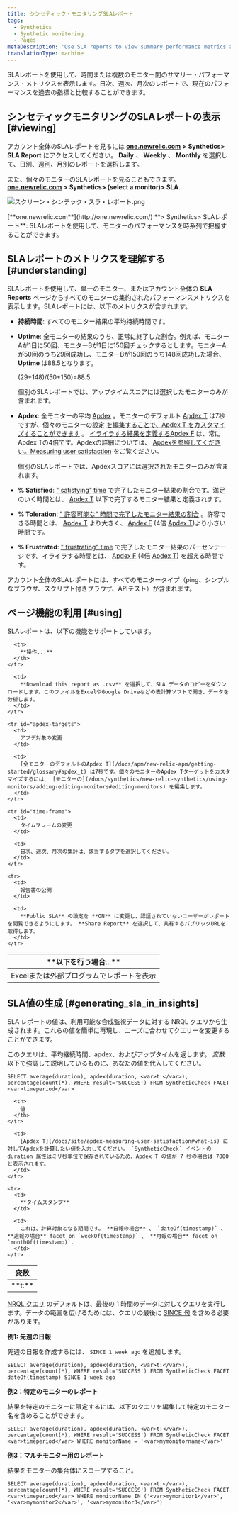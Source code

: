 ```yaml
---
title: シンセティック・モニタリングSLAレポート
tags:
  - Synthetics
  - Synthetic monitoring
  - Pages
metaDescription: 'Use SLA reports to view summary performance metrics across all your monitors, and to compare your current performance to historical metrics.'
translationType: machine
---
```



SLAレポートを使用して、時間または複数のモニター間のサマリー・パフォーマンス・メトリクスを表示します。日次、週次、月次のレポートで、現在のパフォーマンスを過去の指標と比較することができます。

## シンセティックモニタリングのSLAレポートの表示 [#viewing]

アカウント全体のSLAレポートを見るには [**one.newrelic.com**](http://one.newrelic.com/) **> Synthetics> SLA Report** にアクセスしてください。 **Daily** 、 **Weekly** 、 **Monthly** を選択して、日別、週別、月別のレポートを選択します。

また、個々のモニターのSLAレポートを見ることもできます。 [**one.newrelic.com**](http://one.newrelic.com/) **> Synthetics> (select a monitor)> SLA**.

<img
  title="スクリーン・シンテック・スラ・レポート.png"
  alt="スクリーン・シンテック・スラ・レポート.png"
  src={slaReport}
/>

<figcaption>
  [**one.newrelic.com**](http://one.newrelic.com/) **> Synthetics> SLAレポート**: SLAレポートを使用して、モニターのパフォーマンスを時系列で把握することができます。
</figcaption>

## SLAレポートのメトリクスを理解する [#understanding]

SLAレポートを使用して、単一のモニター、またはアカウント全体の **SLA Reports** ページからすべてのモニターの集約されたパフォーマンスメトリクスを表示します。SLAレポートには、以下のメトリクスが含まれます。

* **持続時間**: すべてのモニター結果の平均持続時間です。

* **Uptime**: 全モニターの結果のうち、正常に終了した割合。例えば、モニターAが1日に50回、モニターBが1日に150回チェックするとします。モニターAが50回のうち29回成功し、モニターBが150回のうち148回成功した場合、 **Uptime** は88.5となります。

  (29+148)/(50+150)=88.5

  個別のSLAレポートでは、アップタイムスコアには選択したモニターのみが含まれます。

* **Apdex**: 全モニターの平均 [Apdex](/docs/apm/new-relic-apm/apdex/apdex-measuring-user-satisfaction) 。モニターのデフォルト [Apdex T](/docs/apm/new-relic-apm/getting-started/glossary#apdex_t) は7秒ですが、個々のモニターの設定 [を編集することで、Apdex T をカスタマイズすることができます](/docs/synthetics/new-relic-synthetics/using-monitors/adding-editing-monitors#editing-monitors) 。 [イライラする結果を定義するApdex F](/docs/apm/new-relic-apm/getting-started/glossary#apdex_f) は、常にApdex Tの4倍です。Apdexの詳細については、 [Apdexを参照してください。Measuring user satisfaction](/docs/apm/new-relic-apm/apdex/apdex-measuring-user-satisfaction) をご覧ください。

  個別のSLAレポートでは、Apdexスコアには選択されたモニターのみが含まれます。

* **% Satisfied**: [" satisfying" time](/docs/apm/new-relic-apm/apdex/apdex-measuring-user-satisfaction#bullet-satisfied) で完了したモニター結果の割合です。満足のいく時間とは、 [Apdex T](/docs/apm/new-relic-apm/getting-started/glossary#apdex_t) 以下で完了するモニター結果と定義されます。

* **% Toleration**: [" 許容可能な" 時間で完了したモニター結果の割合](/docs/apm/new-relic-apm/apdex/apdex-measuring-user-satisfaction#bullet-tolerating) 。許容できる時間とは、 [Apdex T](/docs/apm/new-relic-apm/getting-started/glossary#apdex_t) より大きく、 [Apdex F](/docs/apm/new-relic-apm/getting-started/glossary#apdex_f) (4倍 [Apdex T](/docs/apm/new-relic-apm/getting-started/glossary#apdex_t))より小さい時間です。

* **% Frustrated**: [" frustrating" time](/docs/apm/new-relic-apm/apdex/apdex-measuring-user-satisfaction#bullet-tolerating) で完了したモニター結果のパーセンテージです。イライラする時間とは、 [Apdex F](/docs/apm/new-relic-apm/getting-started/glossary#apdex_f) (4倍 [Apdex T](/docs/apm/new-relic-apm/getting-started/glossary#apdex_t)) を超える時間です。

アカウント全体のSLAレポートには、すべてのモニタータイプ（ping、シンプルなブラウザ、スクリプト付きブラウザ、APIテスト）が含まれます。

## ページ機能の利用 [#using]

SLAレポートは、以下の機能をサポートしています。

<table>
  <thead>
    <tr>
      <th width={200}>
        **以下を行う場合...**
      </th>

      <th>
        **操作...**
      </th>
    </tr>
  </thead>

  <tbody>
    <tr id="download-report">
      <td>
        Excelまたは外部プログラムでレポートを表示
      </td>

      <td>
        **Download this report as .csv** を選択して、SLA データのコピーをダウンロードします。このファイルをExcelやGoogle Driveなどの表計算ソフトで開き、データを分析します。
      </td>
    </tr>

    <tr id="apdex-targets">
      <td>
        アプデ対象の変更
      </td>

      <td>
        [全モニターのデフォルトのApdex T](/docs/apm/new-relic-apm/getting-started/glossary#apdex_t) は7秒です。個々のモニターのApdex Tターゲットをカスタマイズするには、 [モニターの](/docs/synthetics/new-relic-synthetics/using-monitors/adding-editing-monitors#editing-monitors) を編集します。
      </td>
    </tr>

    <tr id="time-frame">
      <td>
        タイムフレームの変更
      </td>

      <td>
        日次、週次、月次の集計は、該当するタブを選択してください。
      </td>
    </tr>

    <tr>
      <td>
        報告書の公開
      </td>

      <td>
        **Public SLA** の設定を **ON** に変更し、認証されていないユーザーがレポートを閲覧できるようにします。 **Share Report** を選択して、共有するパブリックURLを取得します。
      </td>
    </tr>
  </tbody>
</table>

## SLA値の生成 [#generating_sla_in_insights]

SLA レポートの値は、利用可能な合成監視データに対する NRQL クエリから生成されます。これらの値を簡単に再現し、ニーズに合わせてクエリーを変更することができます。

このクエリは、平均継続時間、apdex、およびアップタイムを返します。 <var>変数</var> 以下で強調して説明しているものに、あなたの値を代入してください。

```
SELECT average(duration), apdex(duration, <var>t:</var>), percentage(count(*), WHERE result='SUCCESS') FROM SyntheticCheck FACET <var>timeperiod</var>
```

<table>
  <thead>
    <tr>
      <th width={200}>
        変数
      </th>

      <th>
        値
      </th>
    </tr>
  </thead>

  <tbody>
    <tr>
      <td>
        **t:**
      </td>

      <td>
        [Apdex T](/docs/site/apdex-measuring-user-satisfaction#what-is) に対してApdexを計算したい値を入力してください。 `SyntheticCheck` イベントの duration 属性はミリ秒単位で保存されているため、Apdex T の値が 7 秒の場合は 7000 と表示されます。
      </td>
    </tr>

    <tr>
      <td>
        **タイムスタンプ**
      </td>

      <td>
        これは、計算対象となる期間です。 **日報の場合** 、 `dateOf(timestamp)` 、 **週報の場合** facet on `weekOf(timestamp)` 、 **月報の場合** facet on `monthOf(timestamp)`.
      </td>
    </tr>
  </tbody>
</table>

[NRQL クエリ](/docs/query-your-data/nrql-new-relic-query-language/get-started/introduction-nrql-new-relics-query-language) のデフォルトは、最後の 1 時間のデータに対してクエリを実行します。データの範囲を広げるためには、クエリの最後に [SINCE 句](/docs/insights/new-relic-insights/using-new-relic-query-language/nrql-reference#sel-since) を含める必要があります。

**例1: 先週の日報**

先週の日報を作成するには、 `SINCE 1 week ago` を追加します。

```
SELECT average(duration), apdex(duration, <var>t:</var>), percentage(count(*), WHERE result='SUCCESS') FROM SyntheticCheck FACET dateOf(timestamp) SINCE 1 week ago
```

**例2：特定のモニターのレポート**

結果を特定のモニターに限定するには、以下のクエリを編集して特定のモニター名を含めることができます。

```
SELECT average(duration), apdex(duration, <var>t:</var>), percentage(count(*), WHERE result='SUCCESS') FROM SyntheticCheck FACET <var>timeperiod</var> WHERE monitorName = '<var>mymonitorname</var>'
```

**例3：マルチモニター用のレポート**

結果をモニターの集合体にスコープすること。

```
SELECT average(duration), apdex(duration, <var>t:</var>), percentage(count(*), WHERE result='SUCCESS') FROM SyntheticCheck FACET <var>timeperiod</var> WHERE monitorName IN ('<var>mymonitor1</var>', '<var>mymonitor2</var>', '<var>mymonitor3</var>')
```
